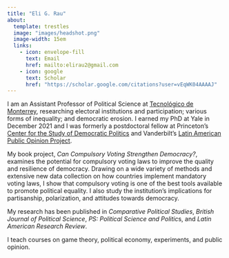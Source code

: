 ```yaml
---
title: "Eli G. Rau"
about:
  template: trestles
  image: "images/headshot.png"
  image-width: 15em
  links:
    - icon: envelope-fill
      text: Email
      href: mailto:elirau2@gmail.com
    - icon: google
      text: Scholar
      href: "https://scholar.google.com/citations?user=vEqWK04AAAAJ"
---
```


I am an Assistant Professor of Political Science at [Tecnológico de Monterrey](https://tec.mx/es), researching electoral institutions and participation; various forms of inequality; and democratic erosion. I earned my PhD at Yale in December 2021 and I was formerly a postdoctoral fellow at Princeton's [Center for the Study of Democratic Politics](https://csdp.princeton.edu/) and Vanderbilt's [Latin American Public Opinion Project](https://www.vanderbilt.edu/lapop/about-americasbarometer.php).

My book project, *Can Compulsory Voting Strengthen Democracy?*, examines the potential for compulsory voting laws to improve the quality and resilience of democracy. Drawing on a wide variety of methods and extensive new data collection on how countries implement mandatory voting laws, I show that compulsory voting is one of the best tools available to promote political equality. I also study the institution's implications for partisanship, polarization, and attitudes towards democracy.

My research has been published in *Comparative Political Studies*, *British Journal of Political Science*, *PS: Political Science and Politic*s, and *Latin American Research Review*.

I teach courses on game theory, political economy, experiments, and public opinion.
